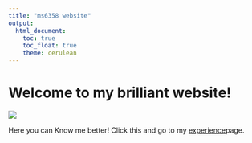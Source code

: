 ```yaml
---
title: "ms6358 website"
output: 
  html_document:
    toc: true
    toc_float: true
    theme: cerulean
---
```


# Welcome to  my brilliant website!

![](https://i.makeagif.com/media/9-05-2015/3jhjWn.gif)

Here you can Know me better! Click this and go to my [experience](about.html)page.



